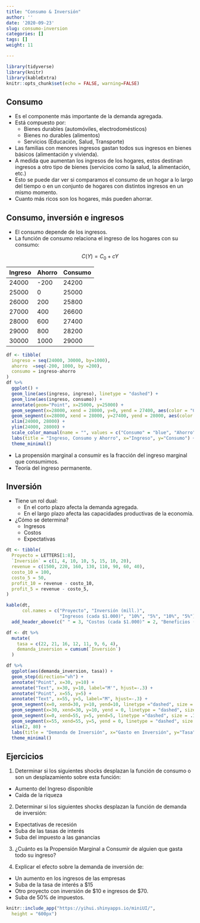 ```yaml
---
title: "Consumo & Inversión"
author: ''
date: '2020-09-23'
slug: consumo-inversion
categories: []
tags: []
weight: 11

---
```

```r
library(tidyverse)
library(knitr)
library(kableExtra)
knitr::opts_chunk$set(echo = FALSE, warning=FALSE)

```

## Consumo

- Es el componente más importante de la demanda agregada.
- Está compuesto por:
  - Bienes durables (automóviles, electrodomésticos)
  - Bienes no durables (alimentos)
  - Servicios (Educación, Salud, Transporte)
  
  
- Las familias con menores ingresos gastan todos sus ingresos en bienes básicos (alimentación y vivienda).
- A medida que aumentan los ingresos de los hogares, estos destinan ingresos a otro tipo de bienes (servicios como la salud, la alimentación, etc.)
- Esto se puede dar ver si comparamos el consumo de un hogar a lo largo del tiempo o en un conjunto de hogares con distintos ingresos en un mismo momento.
- Cuanto más ricos son los hogares, más pueden ahorrar.

## Consumo, inversión e ingresos

- El consumo depende de los ingresos.
- La función de consumo relaciona el ingreso de los hogares con su consumo:

$$ C(Y) = C_0 + cY $$

|  Ingreso |Ahorro   |Consumo   |
|----------|---------|----------|
| 24000    | -200    |  24200   |   
| 25000    | 0       |  25000   |   
| 26000    | 200     |  25800   |   
| 27000    | 400     |  26600   |   
| 28000    | 600     |  27400   |  
| 29000    | 800     |  28200   |   
| 30000    | 1000    |  29000   |   

```r

df <- tibble(
  ingreso = seq(24000, 30000, by=1000),
  ahorro  =seq(-200, 1000, by =200),
  consumo = ingreso-ahorro
)
df %>% 
  ggplot() + 
  geom_line(aes(ingreso, ingreso), linetype = "dashed") + 
  geom_line(aes(ingreso, consumo)) +
  annotate(geom="Point", x=25000, y=25000) +
  geom_segment(x=28000, xend = 28000, y=0, yend = 27400, aes(color = "Consumo"), linetype = "dashed") +
  geom_segment(x=28000, xend = 28000, y=27400, yend = 28000, aes(color = "Ahorro"), linetype = "dashed") +
  xlim(24000, 28000) +
  ylim(24000, 28000) +
  scale_color_manual(name = "", values = c("Consumo" = "blue", "Ahorro" ="red")) +
  labs(title = "Ingreso, Consumo y Ahorro", x="Ingreso", y="Consumo") +
  theme_minimal()

```

- La propensión marginal a consumir es la fracción del ingreso marginal que consumimos.
- Teoría del ingreso permanente.

## Inversión

- Tiene un rol dual: 
  - En el corto plazo afecta la demanda agregada.
  - En el largo plazo afecta las capacidades productivas de la economía.
  
- ¿Cómo se determina?
  - Ingresos
  - Costos
  - Expectativas
  
  
```r
dt <- tibble(
  Proyecto = LETTERS[1:8],
  `Inversión` = c(1, 4, 10, 10, 5, 15, 10, 20),
  revenue = c(1500, 220, 160, 130, 110, 90, 60, 40),
  costo_10 = 100,
  costo_5 = 50,
  profit_10 = revenue - costo_10,
  profit_5 = revenue - costo_5,
)

kable(dt,
      col.names = c("Proyecto", "Inversión (mill.)", 
                    "Ingresos (cada $1.000)", "10%", "5%", "10%", "5%")) %>% 
  add_header_above(c(" " = 3, "Costos (cada $1.000)" = 2, "Beneficios (cada $1.000)" = 2)) 
```

```r
df <- dt %>% 
  mutate(
    tasa = c(22, 21, 16, 12, 11, 9, 6, 4),
    demanda_inversion = cumsum(`Inversión`)
  )

df %>% 
  ggplot(aes(demanda_inversion, tasa)) + 
  geom_step(direction="vh") +
  annotate("Point", x=30, y=10) + 
  annotate("Text", x=30, y=10, label="M'", hjust=-.3) +
  annotate("Point", x=55, y=5) +
  annotate("Text", x=55, y=5, label="M", hjust=-.3) +
  geom_segment(x=0, xend=30, y=10, yend=10, linetype ="dashed", size = .15) +
  geom_segment(x=30, xend=30, y=10, yend = 0, linetype = "dashed", size = .15) +
  geom_segment(x=0, xend=55, y=5, yend=5, linetype ="dashed", size = .15) +
  geom_segment(x=55, xend=55, y=5, yend = 0, linetype = "dashed", size = .15) +
  xlim(2, 80) +
  labs(title = "Demanda de Inversión", x="Gasto en Inversión", y="Tasa") +
  theme_minimal()

```

   
## Ejercicios

1. Determinar si los siguientes shocks desplazan la función de consumo o son un desplazamiento sobre esta función:
  - Aumento del Ingreso disponible
  - Caída de la riqueza
  
2. Determinar si los siguientes shocks desplazan la función de demanda de inversión:
  - Expectativas de recesión
  - Suba de las tasas de interés
  - Suba del impuesto a las ganancias
  
3. ¿Cuánto es la Propensión Marginal a Consumir de alguien que gasta todo su ingreso?

4. Explicar el efecto sobre la demanda de inversión de:
  - Un aumento en los ingresos de las empresas
  - Suba de la tasa de interés a $15
  - Otro proyecto con inversión de $10 e ingresos de $70.
  - Suba de 50% de impuestos.
  
```r
knitr::include_app("https://yihui.shinyapps.io/miniUI/", 
  height = "600px")
```

  

